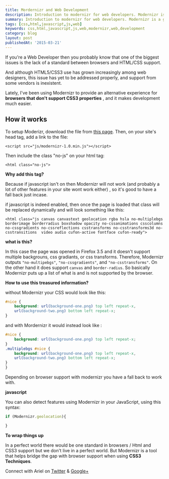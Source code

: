 ```yaml
---
title: Mordernizr and Web Development
description: Introduction to modernizr for web developers. Modernizr is a great tool to provide an alternative browsing experiene to your website viewers.
summary: Introduction to modernizr for web developers. Modernizr is a great tool to provide an alternative browsing experiene to your website viewers.
tags: [css,html,javascript,js,web]
keywords: css,html,javascript,js,web,modernizr,web,development
category: blog
layout: post
publishedAt: '2015-03-21'
---
```


If you're a Web Developer then you probably know that one of the biggest issues is the lack of a standard between browsers and HTML/CSS support.

And although HTML5/CSS3 use has grown increasingly among web designers, this issue has yet to be addressed properly, and support from some vendors is inexistent.

Lately, I've been using Modernizr to provide an alternative experience for __browsers that don't support CSS3 properties__ , and it makes development much easier.

## How it works

To setup Moderizr, download the file from [this page](http://modernizr.com/). Then, on your site's head tag, add a link to the file:

`<script src="js/modernizr-1.0.min.js"></script>`

Then include the class "no-js" on your html tag:

`<html class="no-js">`

__Why add this tag?__

Because if javascript isn't on then Modernizr will not work (and probably a lot of other features in your site wont work either)
, so it's good to have a fall back just incase.

if javascript is indeed enabled, then once the page is loaded that class will be replaced dynamically and will look something like this:

`<html class="js canvas canvastext geolocation rgba hsla no-multiplebgs borderimage borderradius boxshadow opacity no-cssanimations csscolumns no-cssgradients no-cssreflections csstransforms no-csstransforms3d no-csstransitions  video audio cufon-active fontface cufon-ready">`

__what is this?__

In this case the page was opened in Firefox 3.5 and it doesn't support multiple backgrouns, css gradiants, or css transforms. Therefore, Modernizr outputs `"no-multipebgs"`, `"no-cssgradients"`, and `"no-csstransforms"`. On the other hand it does support `canvas` and `border-radius`. So basically Modernizr puts up a list of what is and is not supported by the browser.

__How to use this treasured information?__

without Modernizr your CSS would look like this:

```css
#nice {
    background: url(background-one.png) top left repeat-x,
    url(background-two.png) bottom left repeat-x;
}
```

and with Mordernizr it would instead look like :

```css
#nice {
    background: url(background-one.png) top left repeat-x;
}
.multiplebgs #nice {
    background: url(background-one.png) top left repeat-x,
    url(background-two.png) bottom left repeat-x;
}
}
```

Depending on browser support with modernizr you have a fall back to work with.

__javascript__

You can also detect features using Modernizr in your JavaScript, using this syntax:

 ```JavaScript
 if (Modernizr.geolocation){

 }
 ```

 __To wrap things up__

 In a perfect world there would be one standard in browsers / Html and CSS3 support but we don't live in a perfect world. But
 Modernizr is a tool that helps bridge the gap with browser support when using __CSS3 Techniques__.



Connect with Ariel on [Twitter](https://twitter.com/yerariel) & <a rel="author" href="https://plus.google.com/+ArielSal"> Google+ </a>
